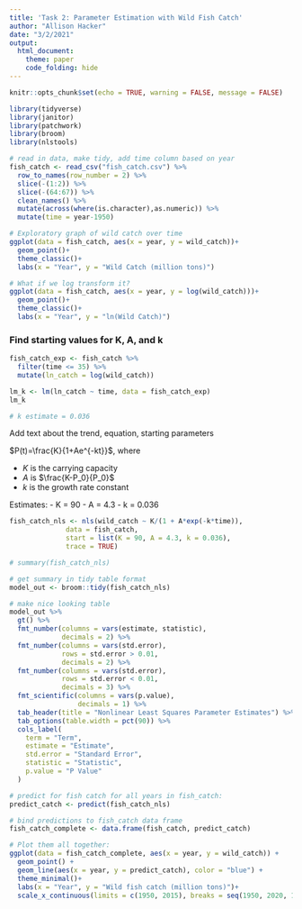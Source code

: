 ```yaml
---
title: 'Task 2: Parameter Estimation with Wild Fish Catch'
author: "Allison Hacker"
date: "3/2/2021"
output:
  html_document:
    theme: paper
    code_folding: hide
---
```


```r
knitr::opts_chunk$set(echo = TRUE, warning = FALSE, message = FALSE)

library(tidyverse)
library(janitor)
library(patchwork)
library(broom)
library(nlstools)
```

```r
# read in data, make tidy, add time column based on year
fish_catch <- read_csv("fish_catch.csv") %>% 
  row_to_names(row_number = 2) %>% 
  slice(-(1:2)) %>% 
  slice(-(64:67)) %>% 
  clean_names() %>% 
  mutate(across(where(is.character),as.numeric)) %>% 
  mutate(time = year-1950)
```

```r
# Exploratory graph of wild catch over time
ggplot(data = fish_catch, aes(x = year, y = wild_catch))+
  geom_point()+
  theme_classic()+
  labs(x = "Year", y = "Wild Catch (million tons)")

# What if we log transform it?
ggplot(data = fish_catch, aes(x = year, y = log(wild_catch)))+
  geom_point()+
  theme_classic()+
  labs(x = "Year", y = "ln(Wild Catch)")
```


### Find starting values for K, A, and k
```r
fish_catch_exp <- fish_catch %>% 
  filter(time <= 35) %>% 
  mutate(ln_catch = log(wild_catch))

lm_k <- lm(ln_catch ~ time, data = fish_catch_exp)
lm_k

# k estimate = 0.036
```

Add text about the trend, equation, starting parameters

$P(t)=\frac{K}{1+Ae^{-kt}}$, where

- $K$ is the carrying capacity
- $A$ is $\frac{K-P_0}{P_0}$
- $k$ is the growth rate constant

Estimates:
- K = 90
- A = 4.3
- k = 0.036

```r
fish_catch_nls <- nls(wild_catch ~ K/(1 + A*exp(-k*time)),
              data = fish_catch,
              start = list(K = 90, A = 4.3, k = 0.036),
              trace = TRUE)

# summary(fish_catch_nls)

# get summary in tidy table format 
model_out <- broom::tidy(fish_catch_nls)

# make nice looking table
model_out %>% 
  gt() %>% 
  fmt_number(columns = vars(estimate, statistic),
             decimals = 2) %>% 
  fmt_number(columns = vars(std.error),
             rows = std.error > 0.01,
             decimals = 2) %>% 
  fmt_number(columns = vars(std.error),
             rows = std.error < 0.01,
             decimals = 3) %>% 
  fmt_scientific(columns = vars(p.value),
                 decimals = 1) %>% 
  tab_header(title = "Nonlinear Least Squares Parameter Estimates") %>% 
  tab_options(table.width = pct(90)) %>% 
  cols_label(
    term = "Term",
    estimate = "Estimate",
    std.error = "Standard Error",
    statistic = "Statistic",
    p.value = "P Value"
  )
```


```r
# predict for fish catch for all years in fish_catch: 
predict_catch <- predict(fish_catch_nls)

# bind predictions to fish_catch data frame
fish_catch_complete <- data.frame(fish_catch, predict_catch)

# Plot them all together:
ggplot(data = fish_catch_complete, aes(x = year, y = wild_catch)) +
  geom_point() +
  geom_line(aes(x = year, y = predict_catch), color = "blue") +
  theme_minimal()+
  labs(x = "Year", y = "Wild fish catch (million tons)")+
  scale_x_continuous(limits = c(1950, 2015), breaks = seq(1950, 2020, 10), expand = c(0.01,0))
```

